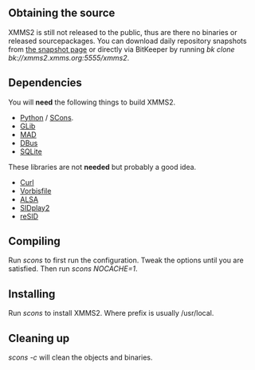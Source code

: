 == Obtaining the source ==

XMMS2 is still not released to the public, thus are there no binaries or released sourcepackages. You can download daily repository snapshots from [http://xmms2.xmms.org/snapshots/ the snapshot page] or directly via BitKeeper by running ''bk clone bk://xmms2.xmms.org:5555/xmms2''.

== Dependencies ==

You will '''need''' the following things to build XMMS2.

* [http://www.python.org/ Python] / [http://www.scons.org/ SCons].
* [http://www.gtk.org/ GLib]
* [http://www.underbit.com/products/mad/ MAD]
* [http://www.freedesktop.org/software/dbus/ DBus]
* [http://www.sqlite.org SQLite]

These libraries are not '''needed''' but probably a good idea.

* [http://curl.haxx.se Curl]
* [http://www.xiph.org Vorbisfile]
* [http://www.alsa-project.org ALSA]
* [http://sidplay2.sourceforge.net/ SIDplay2]
* [http://www.geocities.com/SiliconValley/Lakes/5147/resid/ reSID]

== Compiling ==

Run ''scons'' to first run the configuration. Tweak the options until you are satisfied. Then run ''scons NOCACHE=1''.

== Installing ==

Run ''scons <prefix>'' to install XMMS2. Where prefix is usually /usr/local.

== Cleaning up ==

''scons -c'' will clean the objects and binaries.